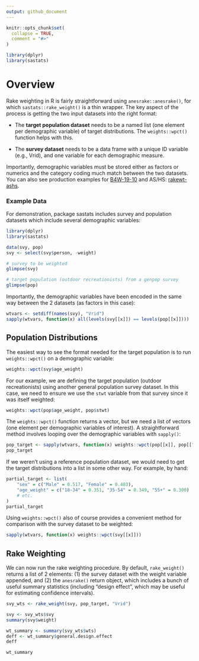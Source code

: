 ---
output: github_document
---
<!-- .md is generated from .Rmd. Please edit that file -->

```{r, include = FALSE}
knitr::opts_chunk$set(
  collapse = TRUE,
  comment = "#>"
)
```

```{r, message = FALSE, include=FALSE}
library(dplyr)
library(sastats)
```

# Overview

Rake weighting in R is fairly straightforward using `anesrake::anesrake()`, for which `sastats::rake_weight()` is a thin wrapper. The key aspect of the process is getting the two input datasets into the right format:

- The **target population dataset** needs to be a named list (one element per demographic variable) of target distributions. The `weights::wpct()` function helps with this.

- The **survey dataset** needs to be a data frame with a unique ID variable (e.g., Vrid), and one variable for each demographic measure.

Importantly, demographic variables must be stored either as factors or numerics and the category coding much match between the two datasets. You can also see production examples for [B4W-19-10](https://github.com/southwick-associates/B4W-19-01/blob/master/code/svy/6-weight.R) and AS/HS: [rakewt-ashs](https://github.com/southwick-associates/rakewt-ashs).

### Example Data

For demonstration, package sastats includes survey and population datasets which include several demographic variables:

```{r}
library(dplyr)
library(sastats)

data(svy, pop)
svy <- select(svy$person, -weight)

# survey to be weighted
glimpse(svy)

# target population (outdoor recreationists) from a genpop survey
glimpse(pop)
```

Importantly, the demographic variables have been encoded in the same way between the 2 datasets (as factors in this case):

```{r}
wtvars <- setdiff(names(svy), "Vrid")
sapply(wtvars, function(x) all(levels(svy[[x]]) == levels(pop[[x]])))
```

## Population Distributions

The easiest way to see the format needed for the target population is to run `weights::wpct()` on a demographic variable:

```{r}
weights::wpct(svy$age_weight)
```

For our example, we are defining the target population (outdoor recreationists) using another general population survey dataset. In this case, we need to ensure we use the `stwt` variable from that survey since it was itself weighted:

```{r}
weights::wpct(pop$age_weight, pop$stwt)
```

The `weights::wpct()` function returns a vector, but we need a list of vectors (one element per demographic variables of interest). A straightforward method involves looping over the demographic variables with `sapply()`:

```{r}
pop_target <- sapply(wtvars, function(x) weights::wpct(pop[[x]], pop[["stwt"]]))
pop_target
```

If we weren't using a reference population dataset, we would need to get the target  distributions into a list in some other way. For example, by hand:

```{r}
partial_target <- list(
    "sex" = c("Male" = 0.517, "Female" = 0.483),
    "age_weight" = c("18-34" = 0.351, "35-54" = 0.349, "55+" = 0.300)
    # etc.
)
partial_target
```


Using `weights::wpct()` also of course provides a convenient method for comparison with the survey dataset to be weighted:

```{r}
sapply(wtvars, function(x) weights::wpct(svy[[x]]))
```

## Rake Weighting

We can now run the rake weighting procedure. By default, `rake_weight()` returns a list of 2 elements: (1) the survey dataset with the weight variable appended, and (2) the `anesrake()` return object, which includes a bunch of useful summary statistics (including "design effect", which may be useful for estimating confidence intervals).

```{r}
svy_wts <- rake_weight(svy, pop_target, "Vrid")

svy <- svy_wts$svy
summary(svy$weight)

wt_summary <- summary(svy_wts$wts)
deff <- wt_summary$general.design.effect
deff

wt_summary
```

